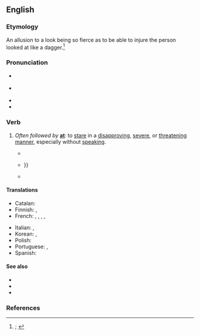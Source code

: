==English==
{{was wotd|2021|June|22}}

===Etymology===
An allusion to a look being so fierce as to be able to injure the person looked at like a dagger.<ref>{{R:OED Online|subentry=to speak or look daggers|subid=7388039|entry=dagger|pos=''n.''{{sup|1}}|noformat=1|id=46875|date=December 2020|nodot=1}}; {{R:Lexico|entry=look daggers at|pos=phrase}}</ref>

===Pronunciation===
* {{a|RP}} {{IPA|en|/ˌlʊk ˈdæɡəz/}}
* {{a|GA}} {{IPA|en|/ˌlʊk ˈdæɡɚz/}}
* {{audio|en|En-us-look daggers.oga|Audio (US)}}
* {{hyphenation|en|look dag|gers}}

===Verb===
{{en-verb|*|head=[[look]] [[dagger]]s}}

# {{lb|en|intransitive}} ''Often followed by'' '''[[at]]''': to [[stare#Verb|stare]] in a [[disapproving#Adjective|disapproving]], [[severe]], or [[threatening#Adjective|threatening]] [[manner]], especially without [[speak#Verb|speaking]].
#: {{synonyms|en|glare daggers|shoot daggers|stare daggers}}
#* {{RQ:Irving Abbotsford|pages=40–41|pageref=40|passage=Before him set the grim baron, with a face worthy of the father of such a daughter, and '''looking daggers''' and rat's bane.}}
#* {{RQ:London Smoke Bellew|story=The Meat|page=43|passage=Both employers '''looked daggers''' at Kit, for the insult rankled; {{...}}}}
#* {{quote-book|en|author=Stephen Coonts|authorlink=Stephen Coonts|chapter=9|title=[[w:Flight of the Intruder (novel)|Flight of the Intruder]]|location=Annapolis, Md.|publisher=[[w:United States Naval Institute|Naval Institute Press]]|year=1986|page=116|pageurl=https://archive.org/details/flightofintrude000coon/page/116/mode/1up|isbn=978-0-87021-200-0|passage=Even before a waitress came up, two hostesses approached and '''looked daggers''' at Suzy and Teresa, both of whom glared back.}}

====Translations====
{{trans-top|to stare in a disapproving, severe, or threatening manner}}
* Catalan: {{t|ca|fulminar amb l'esguard}}
* Finnish: {{t|fi|[[katsoa]] [[vihamielinen|vihamielisesti]]}}, {{t+|fi|mulkoilla}}
* French: {{t|fr|[[lancer]] [[un]] [[regard noir]]}}, {{t|fr|[[darder]] [[un]] [[regard noir]]}}, {{t|fr|foudroyer du regard}}, {{t+|fr|fusiller du regard}}, {{t+|fr|se regarder en chiens de faïence}}
{{trans-mid}}
* Italian: {{t|it|guardare torvo}}, {{t|it|guardare in cagnesco}}
* Korean: {{t|ko|쏘아보다}}, {{t|ko|노려보다}}
* Polish: {{t-needed|pl}}
* Portuguese: {{t|pt|olhar feio}}, {{t|pt|fulminar com o olhar}}
* Spanish: {{t|es|fulminar con la mirada}}
{{trans-bottom}}

====See also====
* {{l|en|dirty look}}
* {{l|en|evil eye}}
* {{l|en|if looks could kill}}

===References===
<references/>